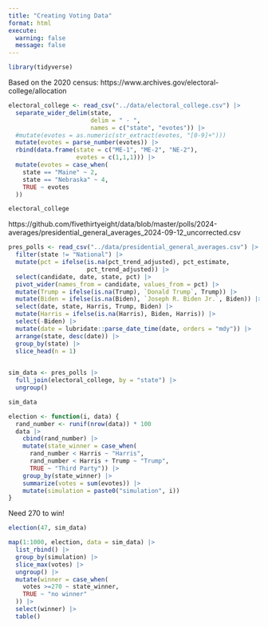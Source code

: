 ```yaml
---
title: "Creating Voting Data"
format: html
execute: 
  warning: false
  message: false
---
```



```r
library(tidyverse)
```


Based on the 2020 census: https://www.archives.gov/electoral-college/allocation


```r
electoral_college <- read_csv("../data/electoral_college.csv") |> 
  separate_wider_delim(state, 
                       delim = " - ", 
                       names = c("state", "evotes")) |> 
  #mutate(evotes = as.numeric(str_extract(evotes, "[0-9]+")))
  mutate(evotes = parse_number(evotes)) |> 
  rbind(data.frame(state = c("ME-1", "ME-2", "NE-2"),
                   evotes = c(1,1,1))) |> 
  mutate(evotes = case_when(
    state == "Maine" ~ 2,
    state == "Nebraska" ~ 4,
    TRUE ~ evotes
  ))

electoral_college
```


https://github.com/fivethirtyeight/data/blob/master/polls/2024-averages/presidential_general_averages_2024-09-12_uncorrected.csv

```r
pres_polls <- read_csv("../data/presidential_general_averages.csv") |> 
  filter(state != "National") |> 
  mutate(pct = ifelse(is.na(pct_trend_adjusted), pct_estimate,
                      pct_trend_adjusted)) |> 
  select(candidate, date, state, pct) |> 
  pivot_wider(names_from = candidate, values_from = pct) |> 
  mutate(Trump = ifelse(is.na(Trump), `Donald Trump`, Trump)) |> 
  mutate(Biden = ifelse(is.na(Biden), `Joseph R. Biden Jr.`, Biden)) |> 
  select(date, state, Harris, Trump, Biden) |> 
  mutate(Harris = ifelse(is.na(Harris), Biden, Harris)) |> 
  select(-Biden) |> 
  mutate(date = lubridate::parse_date_time(date, orders = "mdy")) |> 
  arrange(state, desc(date)) |> 
  group_by(state) |> 
  slice_head(n = 1)
  
```


```r
sim_data <- pres_polls |> 
  full_join(electoral_college, by = "state") |> 
  ungroup()

sim_data
```



```r
election <- function(i, data) {
  rand_number <- runif(nrow(data)) * 100
  data |> 
    cbind(rand_number) |> 
    mutate(state_winner = case_when(
      rand_number < Harris ~ "Harris",
      rand_number < Harris + Trump ~ "Trump",
      TRUE ~ "Third Party")) |> 
    group_by(state_winner) |> 
    summarize(votes = sum(evotes)) |> 
    mutate(simulation = paste0("simulation", i))
}
```


Need 270 to win!

```r
election(47, sim_data)

map(1:1000, election, data = sim_data) |> 
  list_rbind() |> 
  group_by(simulation) |> 
  slice_max(votes) |> 
  ungroup() |> 
  mutate(winner = case_when(
    votes >=270 ~ state_winner,
    TRUE ~ "no winner"
  )) |> 
  select(winner) |> 
  table()
```


